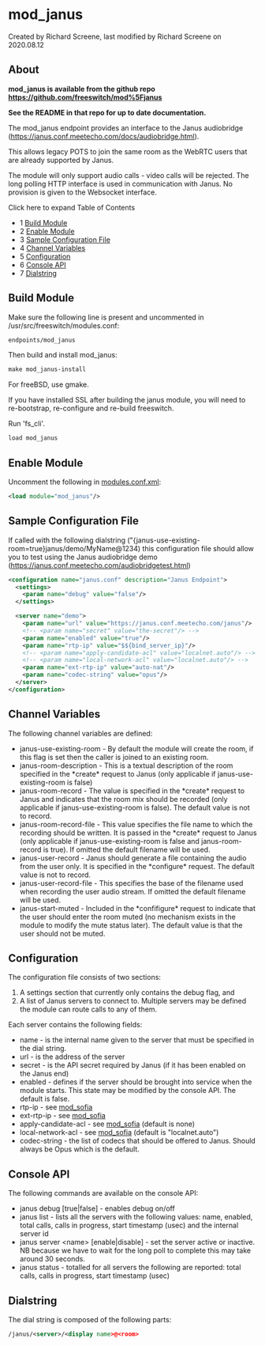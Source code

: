 
# mod_janus 

 Created by  Richard Screene, last modified by  Richard Screene on 2020.08.12

## About

  
**mod\_janus is available from the github repo <https://github.com/freeswitch/mod%5Fjanus>**

**See the README in that repo for up to date documentation.**
  
  
The mod\_janus endpoint provides an interface to the Janus audiobridge (<https://janus.conf.meetecho.com/docs/audiobridge.html>).

This allows legacy POTS to join the same room as the WebRTC users that are already supported by Janus.

The module will only support audio calls - video calls will be rejected. The long polling HTTP interface is used in communication with Janus. No provision is given to the Websocket interface.

Click here to expand Table of Contents

* 1 [Build Module](#build-module)
* 2 [Enable Module](#enable-module)
* 3 [Sample Configuration File](#sample-configuration-file)
* 4 [Channel Variables](#channel-variables)
* 5 [Configuration](#configuration)
* 6 [Console API](#console-api)
* 7 [Dialstring](#dialstring)

## Build Module

Make sure the following line is present and uncommented in /usr/src/freeswitch/modules.conf:

```xml
endpoints/mod_janus
```

Then build and install mod\_janus:

```xml
make mod_janus-install
```

For freeBSD, use gmake. 

If you have installed SSL after building the janus module, you will need to re-bootstrap, re-configure and re-build freeswitch.

Run 'fs\_cli'.

```xml
load mod_janus
```

## Enable Module

Uncomment the following in [modules.conf.xml](index.mdx#about):

```xml
<load module="mod_janus"/>
```

  
## Sample Configuration File

If called with the following dialstring ("{janus-use-existing-room=true}janus/demo/MyName@1234) this configuration file should allow you to test using the Janus audiobridge demo (<https://janus.conf.meetecho.com/audiobridgetest.html>)

  
```xml
<configuration name="janus.conf" description="Janus Endpoint">
  <settings>
    <param name="debug" value="false"/>
  </settings>

  <server name="demo">
    <param name="url" value="https://janus.conf.meetecho.com/janus"/>
    <!-- <param name="secret" value="the-secret"/> -->
    <param name="enabled" value="true"/>
    <param name="rtp-ip" value="$${bind_server_ip}"/>
    <!-- <param name="apply-candidate-acl" value="localnet.auto"/> -->
    <!-- <param name="local-network-acl" value="localnet.auto"/> -->
    <param name="ext-rtp-ip" value="auto-nat"/>
    <param name="codec-string" value="opus"/>
  </server>
</configuration>
```

## Channel Variables

The following channel variables are defined:

* janus-use-existing-room - By default the module will create the room, if this flag is set then the caller is joined to an existing room.
* janus-room-description - This is a textual description of the room specified in the \*create\* request to Janus (only applicable if janus-use-existing-room is false)
* janus-room-record - The value is specified in the \*create\* request to Janus and indicates that the room mix should be recorded (only applicable if janus-use-existing-room is false). The default value is not to record.
* janus-room-record-file - This value specifies the file name to which the recording should be written. It is passed in the \*create\* request to Janus (only applicable if janus-use-existing-room is false and janus-room-record is true). If omitted the default filename will be used.
* janus-user-record - Janus should generate a file containing the audio from the user only. It is specified in the \*configure\* request. The default value is not to record.
* janus-user-record-file - This specifies the base of the filename used when recording the user audio stream. If omitted the default filename will be used.
* janus-start-muted - Included in the \*confifigure\* request to indicate that the user should enter the room muted (no mechanism exists in the module to modify the mute status later). The default value is that the user should not be muted.

  
## Configuration

 The configuration file consists of two sections:

1. A settings section that currently only contains the debug flag, and
2. A list of Janus servers to connect to. Multiple servers may be defined the module can route calls to any of them.

 Each server contains the following fields:

* name - is the internal name given to the server that must be specified in the dial string.
* url - is the address of the server
* secret - is the API secret required by Janus (if it has been enabled on the Janus end)
* enabled - defines if the server should be brought into service when the module starts. This state may be modified by the console API. The default is false.
* rtp-ip - see [mod\_sofia](./mod_sofia_1048707.mdx#about)
* ext-rtp-ip - see [mod\_sofia](./mod_sofia_1048707.mdx#about)
* apply-candidate-acl - see [mod\_sofia](./mod_sofia_1048707.mdx#about) (default is none)
* local-network-acl - see [mod\_sofia](./mod_sofia_1048707.mdx#about) (default is "localnet.auto")
* codec-string - the list of codecs that should be offered to Janus. Should always be Opus which is the default.

## Console API

The following commands are available on the console API:

* janus debug \[true|false\] - enables debug on/off
* janus list - lists all the servers with the following values: name, enabled, total calls, calls in progress, start timestamp (usec) and the internal server id
* janus server &lt;name> \[enable|disable\] - set the server active or inactive. NB because we have to wait for the long poll to complete this may take around 30 seconds.
* janus status - totalled for all servers the following are reported: total calls, calls in progress, start timestamp (usec)

## Dialstring

 The dial string is composed of the following parts:

```xml
/janus/<server>/<display name>@<room>
```
  
  

